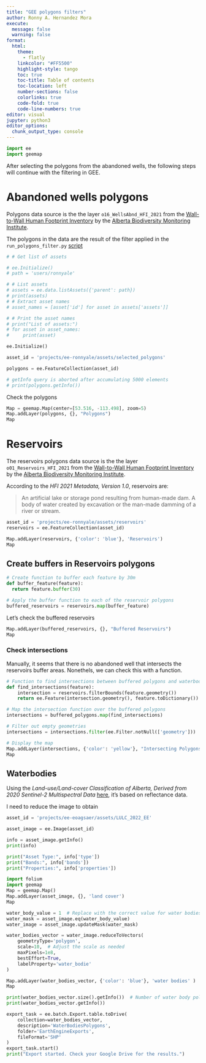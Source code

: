 ```yaml
---
title: "GEE polygons filters"
author: Ronny A. Hernandez Mora
execute:
  message: false
  warning: false
format: 
  html:
    theme:
      - flatly
    linkcolor: "#FF5500"
    highlight-style: tango
    toc: true
    toc-title: Table of contents
    toc-location: left
    number-sections: false
    colorlinks: true
    code-fold: true
    code-line-numbers: true
editor: visual
jupyter: python3
editor_options: 
  chunk_output_type: console
---
```


```python
import ee
import geemap

```

After selecting the polygons from the abandoned wells, the following steps will continue with the 
filtering in GEE.

# Abandoned wells polygons

Polygons data source is the the layer `o16_WellsAbnd_HFI_2021` from the [Wall-to-Wall Human Footprint Inventory](https://abmi.ca/home/data-analytics/da-top/da-product-overview/Human-Footprint-Products/HF-inventory.html) by the [Alberta Biodiversity Monitoring Institute](https://abmi.ca/home.html).

The polygons in the data are the result of the filter applied in the `run_polygons_filter.py` 
[script](https://github.com/ronnyhdez/reclaimed_sites_ab/blob/main/scripts/abandoned_sites_ingestion.py)


```python
# # Get list of assets

# ee.Initialize()
# path = 'users/ronnyale'

# # List assets
# assets = ee.data.listAssets({'parent': path})
# print(assets)
# # Extract asset names
# asset_names = [asset['id'] for asset in assets['assets']]

# # Print the asset names
# print("List of assets:")
# for asset in asset_names:
#     print(asset)
```


```python
ee.Initialize()

asset_id = 'projects/ee-ronnyale/assets/selected_polygons'

polygons = ee.FeatureCollection(asset_id)

# getInfo query is aborted after accumulating 5000 elements
# print(polygons.getInfo())
```

Check the polygons

```python
Map = geemap.Map(center=[53.516, -113.498], zoom=5)
Map.addLayer(polygons, {}, "Polygons")
Map
```

# Reservoirs 

The reservoirs polygons data source is the the layer `o01_Reservoirs_HFI_2021` from the [Wall-to-Wall Human Footprint Inventory](https://abmi.ca/home/data-analytics/da-top/da-product-overview/Human-Footprint-Products/HF-inventory.html) by the [Alberta Biodiversity Monitoring Institute](https://abmi.ca/home.html).

According to the _HFI 2021 Metadata, Version 1.0_, reservoirs are:

 > An artificial lake or storage pond resulting from human-made dam.
 A body of water created by excavation or the man-made damming of a
 river or stream.

```python
asset_id = 'projects/ee-ronnyale/assets/reservoirs'
reservoirs = ee.FeatureCollection(asset_id)

Map.addLayer(reservoirs, {'color': 'blue'}, 'Reservoirs')
Map
```

## Create buffers in Reservoirs polygons

```python
# Create function to buffer each feature by 30m
def buffer_feature(feature):
  return feature.buffer(30)

# Apply the buffer function to each of the reservoir polygons
buffered_reservoirs = reservoirs.map(buffer_feature)
```

Let's check the buffered reservoirs

```python
Map.addLayer(buffered_reservoirs, {}, "Buffered Reservoirs")
Map
```

### Check intersections

Manually, it seems that there is no abandoned well that intersects the reservoirs buffer areas.
Nonethels, we can check this with a function.

```python
# Function to find intersections between buffered polygons and waterbodies
def find_intersections(feature):
    intersection = reservoirs.filterBounds(feature.geometry())
    return ee.Feature(intersection.geometry(), feature.toDictionary())

# Map the intersection function over the buffered polygons
intersections = buffered_polygons.map(find_intersections)

# Filter out empty geometries
intersections = intersections.filter(ee.Filter.notNull(['geometry']))

# Display the map
Map.addLayer(intersections, {'color': 'yellow'}, "Intersecting Polygons")
Map
```

## Waterbodies

Using the _Land-use/Land-cover Classification of Alberta, Derived from 2020 Sentinel-2 Multispectral Data_ [here](https://ags.aer.ca/publication/dig-2021-0019), it's based on reflectance data.

I need to reduce the image to obtain 

```python
asset_id = 'projects/ee-eoagsaer/assets/LULC_2022_EE'

asset_image = ee.Image(asset_id)

info = asset_image.getInfo()
print(info)
```


```python
print("Asset Type:", info['type'])
print("Bands:", info['bands'])
print("Properties:", info['properties'])
```


```python
import folium
import geemap
Map = geemap.Map()
Map.addLayer(asset_image, {}, 'land cover')
Map
```


```python
water_body_value = 1  # Replace with the correct value for water bodies in your classification
water_mask = asset_image.eq(water_body_value)
water_image = asset_image.updateMask(water_mask)
```


```python
water_bodies_vector = water_image.reduceToVectors(
    geometryType='polygon',
    scale=10,  # Adjust the scale as needed
    maxPixels=1e8,
    bestEffort=True,
    labelProperty='water_bodie'
)
```

```python
Map.addLayer(water_bodies_vector, {'color': 'blue'}, 'water bodies' )
Map
```


```python
print(water_bodies_vector.size().getInfo())  # Number of water body polygons
print(water_bodies_vector.getInfo()) 
```


```python
export_task = ee.batch.Export.table.toDrive(
    collection=water_bodies_vector,
    description='WaterBodiesPolygons',
    folder='EarthEngineExports',
    fileFormat='SHP'
)
export_task.start()
print("Export started. Check your Google Drive for the results.")
```